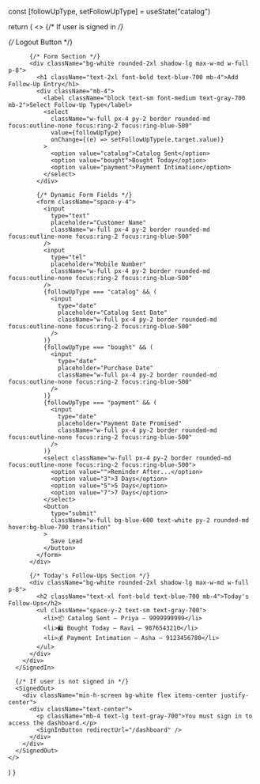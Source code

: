 
  const [followUpType, setFollowUpType] = useState("catalog")

  return (
    <>
      {/* If user is signed in */}
      <SignedIn>
        <div className="min-h-screen bg-gray-100 px-4 py-12 flex flex-col md:flex-row gap-8 justify-center items-start relative">
          {/* Logout Button */}
          <div className="absolute top-4 right-4">
            <UserButton afterSignOutUrl="/" />
          </div>

          {/* Form Section */}
          <div className="bg-white rounded-2xl shadow-lg max-w-md w-full p-8">
            <h1 className="text-2xl font-bold text-blue-700 mb-4">Add Follow-Up Entry</h1>
            <div className="mb-4">
              <label className="block text-sm font-medium text-gray-700 mb-2">Select Follow-Up Type</label>
              <select
                className="w-full px-4 py-2 border rounded-md focus:outline-none focus:ring-2 focus:ring-blue-500"
                value={followUpType}
                onChange={(e) => setFollowUpType(e.target.value)}
              >
                <option value="catalog">Catalog Sent</option>
                <option value="bought">Bought Today</option>
                <option value="payment">Payment Intimation</option>
              </select>
            </div>

            {/* Dynamic Form Fields */}
            <form className="space-y-4">
              <input
                type="text"
                placeholder="Customer Name"
                className="w-full px-4 py-2 border rounded-md focus:outline-none focus:ring-2 focus:ring-blue-500"
              />
              <input
                type="tel"
                placeholder="Mobile Number"
                className="w-full px-4 py-2 border rounded-md focus:outline-none focus:ring-2 focus:ring-blue-500"
              />
              {followUpType === "catalog" && (
                <input
                  type="date"
                  placeholder="Catalog Sent Date"
                  className="w-full px-4 py-2 border rounded-md focus:outline-none focus:ring-2 focus:ring-blue-500"
                />
              )}
              {followUpType === "bought" && (
                <input
                  type="date"
                  placeholder="Purchase Date"
                  className="w-full px-4 py-2 border rounded-md focus:outline-none focus:ring-2 focus:ring-blue-500"
                />
              )}
              {followUpType === "payment" && (
                <input
                  type="date"
                  placeholder="Payment Date Promised"
                  className="w-full px-4 py-2 border rounded-md focus:outline-none focus:ring-2 focus:ring-blue-500"
                />
              )}
              <select className="w-full px-4 py-2 border rounded-md focus:outline-none focus:ring-2 focus:ring-blue-500">
                <option value="">Reminder After...</option>
                <option value="3">3 Days</option>
                <option value="5">5 Days</option>
                <option value="7">7 Days</option>
              </select>
              <button
                type="submit"
                className="w-full bg-blue-600 text-white py-2 rounded-md hover:bg-blue-700 transition"
              >
                Save Lead
              </button>
            </form>
          </div>

          {/* Today's Follow-Ups Section */}
          <div className="bg-white rounded-2xl shadow-lg max-w-md w-full p-8">
            <h2 className="text-xl font-bold text-blue-700 mb-4">Today's Follow-Ups</h2>
            <ul className="space-y-2 text-sm text-gray-700">
              <li>📦 Catalog Sent – Priya – 9999999999</li>
              <li>🛍 Bought Today – Ravi – 9876543210</li>
              <li>💰 Payment Intimation – Asha – 9123456780</li>
            </ul>
          </div>
        </div>
      </SignedIn>

      {/* If user is not signed in */}
      <SignedOut>
        <div className="min-h-screen bg-white flex items-center justify-center">
          <div className="text-center">
            <p className="mb-4 text-lg text-gray-700">You must sign in to access the dashboard.</p>
            <SignInButton redirectUrl="/dashboard" />
          </div>
        </div>
      </SignedOut>
    </>
  )
}
